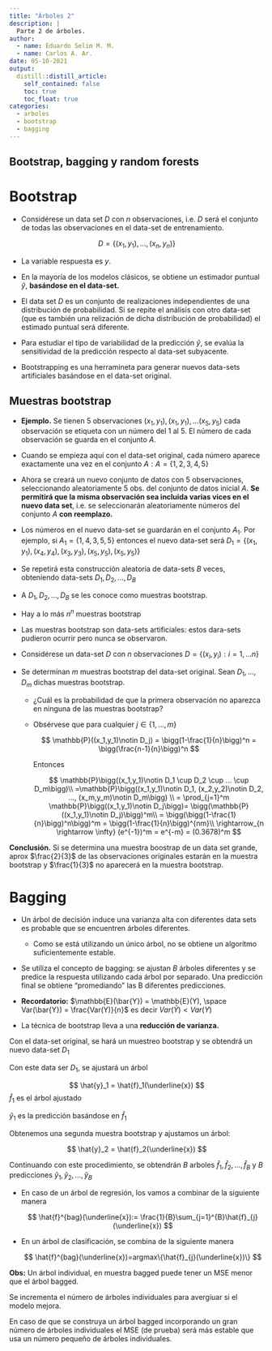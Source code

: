 ```yaml
---
title: "Árboles 2"
description: |
  Parte 2 de árboles.
author:
  - name: Eduardo Selim M. M.
  - name: Carlos A. Ar.
date: 05-10-2021
output:
  distill::distill_article:
    self_contained: false
    toc: true
    toc_float: true
categories:
  - arboles
  - bootstrap
  - bagging
---
```


## Bootstrap, bagging y random forests

# Bootstrap

-   Considérese un data set $D$ con $n$ observaciones, i.e. $D$ será el conjunto de todas las observaciones en el data-set de entrenamiento.

$$
D = \{(x_1,y_1), ..., (x_n,y_n)\}
$$

-   La variable respuesta es $y$.

-   En la mayoría de los modelos clásicos, se obtiene un estimador puntual $\hat{y}$, **basándose en el data-set.**

-   El data set $D$ es un conjunto de realizaciones independientes de una distribución de probabilidad. Si se repite el análisis con otro data-set (que es también una relización de dicha distribución de probabilidad) el estimado puntual será diferente.

-   Para estudiar el tipo de variabilidad de la predicción $\hat{y}$, se evalúa la sensitividad de la predicción respecto al data-set subyacente.

-   Bootstrapping es una herramineta para generar nuevos data-sets artificiales basándose en el data-set original.

## Muestras bootstrap

-   **Ejemplo.** Se tienen 5 observaciones $(x_1,y_1), (x_1,y_1), ... (x_5,y_5)$ cada observación se etiqueta con un número del 1 al 5. El número de cada observación se guarda en el conjunto $A$.

-   Cuando se empieza aquí con el data-set original, cada número aparece exactamente una vez en el conjunto $A: A=\{1,2,3,4,5\}$

-   Ahora se creará un nuevo conjunto de datos con 5 observaciones, seleccionando aleatoriamente 5 obs. del conjunto de datos inicial $A$. **Se permitirá que la misma observación sea incluida varias vices en el nuevo data set**, i.e. se seleccionarán aleatoriamente números del conjunto $A$ **con reemplazo.**

-   Los números en el nuevo data-set se guardarán en el conjunto $A_1$. Por ejemplo, si $A_1 = \{1, 4, 3, 5, 5\}$ entonces el nuevo data-set será $D_1 = \{(x_1, y_1),(x_4, y_4),(x_3, y_3),(x_5, y_5),(x_5, y_5)\}$

-   Se repetirá esta construcción aleatoria de data-sets $B$ veces, obteniendo data-sets $D_1, D_2, ..., D_B$

-   A $D_1, D_2, ..., D_B$ se les conoce como muestras bootstrap.

-   Hay a lo más $n^n$ muestras bootstrap

-   Las muestras bootstrap son data-sets artificiales: estos dara-sets pudieron ocurrir pero nunca se observaron.

-   Considérese un data-set $D$ con $n$ observaciones $D = \{(x_i,y_i):i=1,...n\}$

-   Se determinan $m$ muestras bootstrap del data-set original. Sean $D_1, ..., D_m$ dichas muestras bootstrap.

    -   ¿Cuál es la probabilidad de que la primera observación no aparezca en ninguna de las muestras bootstrap?

    -   Obsérvese que para cualquier $j \in \{1, ..., m\}$

        $$
        \mathbb{P}((x_1,y_1)\notin D_j) = \bigg(1-\frac{1}{n}\bigg)^n = \bigg(\frac{n-1}{n}\bigg)^n 
        $$

        Entonces

        $$
        \mathbb{P}\bigg((x_1,y_1)\notin D_1 \cup D_2 \cup ... \cup D_m\bigg)\\
        =\mathbb{P}\bigg((x_1,y_1)\notin D_1, (x_2,y_2)\notin D_2, ..., (x_m,y_m)\notin D_m\bigg) \\
        = \prod_{j=1}^m \mathbb{P}\bigg((x_1,y_1)\notin D_j\bigg)= \bigg(\mathbb{P}((x_1,y_1)\notin D_j)\bigg)^m\\
         = \bigg(\bigg(1-\frac{1}{n}\bigg)^n\bigg)^m = \bigg(1-\frac{1}{n}\bigg)^{nm}\\
        \rightarrow_{n \rightarrow \infty} (e^{-1})^m = e^{-m} = (0.3678)^m
        $$

**Conclusión.** Si se determina una muestra boostrap de un data set grande, aprox $\frac{2}{3}$ de las observaciones originales estarán en la muestra bootstrap y $\frac{1}{3}$ no aparecerá en la muestra bootstrap.

# Bagging

-   Un árbol de decisión induce una varianza alta con diferentes data sets es probable que se encuentren árboles diferentes.

    -   Como se está utilizando un único árbol, no se obtiene un algorítmo suficientemente estable.

-   Se utiliza el concepto de bagging: se ajustan $B$ árboles diferentes y se predice la respuesta utilizando cada árbol por separado. Una predicción final se obtiene "promediando" las B diferentes predicciones.

-   **Recordatorio:** $\mathbb{E}(\bar{Y}) = \mathbb{E}(Y), \space Var(\bar{Y}) = \frac{Var(Y)}{n}$ es decir $Var(\bar{Y}) < Var(Y)$

-   La técnica de bootstrap lleva a una **reducción de varianza.**

Con el data-set original, se hará un muestreo bootstrap y se obtendrá un nuevo data-set $D_1$

Con este data ser $D_1$, se ajustará un árbol

$$
\hat{y}_1 = \hat{f}_1(\underline{x})
$$ $\hat{f}_1$ es el árbol ajustado

$\hat{y}_1$ es la predicción basándose en $\hat{f}_1$

Obtenemos una segunda muestra bootstrap y ajustamos un árbol:

$$
\hat{y}_2 = \hat{f}_2(\underline{x})
$$

Continuando con este procedimiento, se obtendrán $B$ arboles $\hat{f}_1, \hat{f}_2, ..., \hat{f}_B$ y $B$ predicciones $\hat{y}_1, \hat{y}_2, ..., \hat{y}_B$

-   En caso de un árbol de regresión, los vamos a combinar de la siguiente manera

    $$
    \hat{f}^{bag}(\underline{x}):= \frac{1}{B}\sum_{j=1}^{B}\hat{f}_{j}(\underline{x})
    $$

-   En un árbol de clasificación, se combina de la siguiente manera

    $$
    \hat{f}^{bag}(\underline{x})=argmax\{\hat{f}_{j}(\underline{x})\}
    $$

**Obs:** Un árbol individual, en muestra bagged puede tener un MSE menor que el árbol bagged.

Se incrementa el número de árboles individuales para avergiuar si el modelo mejora.

En caso de que se construya un árbol bagged incorporando un gran número de árboles individuales el MSE (de prueba) será más estable que usa un número pequeño de árboles individuales.
